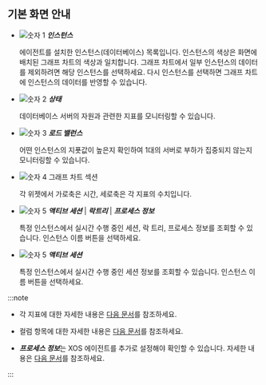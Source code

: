 ## 기본 화면 안내

<ProdImg img='db-multi-instance.png' desc='멀티 인스턴스 모니터링' />

* ![숫자 1](/img/number-01.png) ***인스턴스***

  에이전트를 설치한 인스턴스(데이터베이스) 목록입니다. 인스턴스의 색상은 화면에 배치된 그래프 차트의 색상과 일치합니다. 그래프 차트에서 일부 인스턴스의 데이터를 제외하려면 해당 인스턴스를 선택하세요. 다시 인스턴스를 선택하면 그래프 차트에 인스턴스의 데이터를 반영할 수 있습니다.

* ![숫자 2](/img/number-02.png) ***상태***

  데이터베이스 서버의 자원과 관련한 지표를 모니터링할 수 있습니다.

* ![숫자 3](/img/number-03.png) ***로드 밸런스***

  어떤 인스턴스의 지푯값이 높은지 확인하여 1대의 서버로 부하가 집중되지 않는지 모니터링할 수 있습니다.

* ![숫자 4](/img/number-04.png) 그래프 차트 섹션

  각 위젯에서 가로축은 시간, 세로축은 각 지표의 수치입니다. 

<Xclude product='redis'>

* ![숫자 5](/img/number-05.png) ***액티브 세션*** | ***락트리*** | ***프로세스 정보***

  특정 인스턴스에서 실시간 수행 중인 세션, 락 트리, 프로세스 정보를 조회할 수 있습니다. 인스턴스 이름 버튼을 선택하세요.

</Xclude>

<InDoc product='redis'>

* ![숫자 5](/img/number-05.png) ***액티브 세션***

  특정 인스턴스에서 실시간 수행 중인 세션 정보를 조회할 수 있습니다. 인스턴스 이름 버튼을 선택하세요.

</InDoc>

:::note

* 각 지표에 대한 자세한 내용은 [다음 문서](metrics-data-list)를 참조하세요.

* 컬럼 항목에 대한 자세한 내용은 [다음 문서](#info-of-column)를 참조하세요.

* ***프로세스 정보***는 XOS 에이전트를 추가로 설정해야 확인할 수 있습니다. 자세한 내용은 [다음 문서](agent-xos-settings)를 참조하세요.

:::